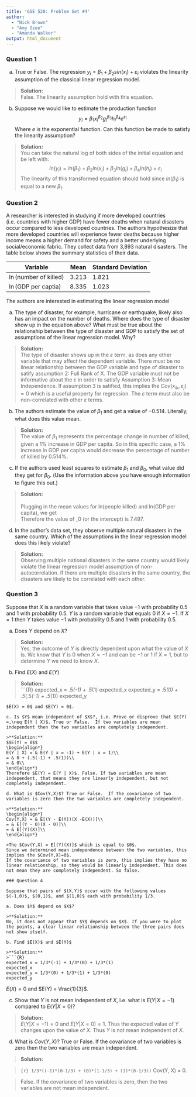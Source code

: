 ```yaml
---
title: 'GSE 520: Problem Set #4'
author: 
  - "Nick Brown"
  - "Amy Ozee"
  - "Amanda Walker"
output: html_document
---
```


### Question 1

a. True or False.  The regression $y_i =  \beta_1 + \beta_2 sin(x_i) + \varepsilon_i$ violates the linearity assumption of the classical linear regression model.

>**Solution:**  
False. The linearity assumption hold with this equation.

b. Suppose we would like to estimate the production function  $$y_i = \beta_1x_i^{\beta_2}g_i^{\beta_3}h_i^{\beta_4}e^{\varepsilon_i}$$ Where $e$ is the exponential function.  Can this function be made to satisfy the linearity assumption?

>**Solution:**  
You can take the natural log of both sides of the initial equation and be left with:
$$ln(y_i) = ln(\beta_1) + \beta_2 ln(x_i) + \beta_3 ln(g_i) + \beta_4 ln(h_i) + \varepsilon_i$$
The linearity of this transformed equation should hold since $ln(\beta_1)$ is equal to a new $\beta_1$.


### Question 2

A researcher is interested in studying if more developed countries (i.e. countries with higher GDP) have fewer deaths when natural disasters occur compared to less developed countries.  The authors hypothesize that more developed countries will experience fewer deaths because higher income means a higher demand for safety and a better underlying social/economic fabric.  They collect data from 3,893 natural disasters.  The table below shows the summary statistics of their data.

Variable | Mean | Standard Deviation
-------  |-----| -----------------
$\ln$(number of killed) | 3.213	 | 1.821 
$\ln$(GDP per captia) | 8.335 	| 1.023 

The authors are interested in estimating the linear regression model 
\begin{align*}
\ln(killed) = \beta_0 + \beta_1 \ln(GDP) + \varepsilon
\end{align*}

a. The type of disaster, for example, hurricane or earthquake, likely also has an impact on the number of deaths.  Where does the type of disaster show up in the equation above?  What must be true about the relationship between the type of disaster and GDP to satisfy the set of assumptions of the linear regression model. Why?
  
>**Solution:**  
The type of disaster shows up in the $\varepsilon$ term, as does any other variable that may affect the dependent variable. There must be no linear relationship between the GDP variable and type of disaster to satify assumption 2: Full Rank of X. The GDP variable must not be informative about the $\varepsilon$ in order to satisfy Assumption 3: Mean Independence. If assumption 3 is satified, this implies the $Cov(x_{ik}, \varepsilon_{j}) = 0$ which is a useful property for regression. The $\varepsilon$ term must also be non-correlated with other $\varepsilon$ terms. 


b. The authors estimate the value of $\beta_1$ and get a value of $-0.514$.  Literally, what does this value mean.

>**Solution:**  
The value of $\beta_1$ represents the percentage change in number of killed, given a 1\% increase in GDP per capita. So in this specific case, a 1% increase in GDP per capita would decrease the percentage of number of killed by $0.514\%$.


c. If the authors used least squares to estimate $\beta_1$ and $\beta_0$, what value did they get for $\beta_0$. (Use the information above you have enough information to figure this out.)

>**Solution:**  
\begin{align*}
ln(people killed) = & \beta_0 + \beta_1(ln(GDP per capita)) + \varepsilon\\
\end{align*}  
Plugging in the mean values for ln(people killed) and ln(GDP per capita), we get
\begin{align*}
3.213 = & \beta_0 + -0.514(8.335)\\
\beta_0 = & 3.214 + 0.514(8.335)\\
\beta_0 = & 7.497\\
\end{align*}  
Therefore the value of \beta_0 (or the intercept) is 7.497.

d. In the author's data set, they observe multiple natural disasters in the same country.  Which of the assumptions in the linear regression model does this likely violate?
  
>**Solution:**  
Observing multiple national disasters in the same country would likely violate the linear regression model assumption of non-autocorrelation. If there are multiple disasters in the same country, the disasters are likely to be correlated with each other.

### Question 3

Suppose that $X$ is a random variable that takes value $-1$ with probability $0.5$ and $1$ with probability $0.5$.  $Y$ is a random variable that equals $0$ if $X=-1$. If $X=1$ then $Y$ takes value $-1$ with probability $0.5$ and $1$ with probability $0.5$.

a. Does $Y$ depend on $X$?

>**Solution:**  
Yes, the outcome of $Y$ is directly dependent upon what the value of $X$ is. We know that $Y$ is $0$ when $X=-1$ and can be $-1$ or $1$ if $X=1$, but to determine $Y$ we need to know $X$.


b.  Find $E(X)$ and $E(Y)$

>**Solution:**  
>```{R}
expected_x = .5*(-1) + .5*(1)
expected_x
expected_y = .5*(0) + .5*(.5*(-1) + .5*(1))
expected_y
```
$E(X) = 0$ and $E(Y) = 0$.

c. Is $Y$ mean independent of $X$?, i.e. Prove or disprove that $E(Y) =,\neq E(Y | X)$. True or False.  If two variables are mean independent then the two variables are completely independent.

>**Solution:**  
$$E(Y) = 0$$
\begin{align*}
E(Y | X) = & E(Y | x = -1) + E(Y | x = 1)\\
= & 0 + (.5(-1) + .5(1))\\
= & 0\\
\end{align*}  
Therefore $E(Y) = E(Y | X)$. False. If two variables are mean independent, that means they are linearly independent, but not completely independent. 

d. What is $Cov(Y,X)$? True or False.  If the covariance of two variables is zero then the two variables are completely independent.

>**Solution:**  
\begin{align*}
Cov(Y,X) = & E[(Y - E(Y))(X -E(X))]\\
= & E[(Y - 0)(X - 0)]\\
= & E[(Y)(X)]\\
\end{align*}  

>The $Cov(Y,X) = E[(Y)(X)]$ which is equal to $0$.  
Since we determined mean independence between the two variables, this implies the $Cov(Y,X)=0$.
If the covariance of two variables is zero, this implies they have no linear relationship, so they would be linearly independent. This does not mean they are completely independent. So false.

### Question 4

Suppose that pairs of $(X,Y)$ occur with the following values $(-1,0)$, $(0,1)$, and $(1,0)$ each with probability 1/3.

a. Does $Y$ depend on $X$?

>**Solution:**  
No, it does not appear that $Y$ depends on $X$. If you were to plot the points, a clear linear relationship between the three pairs does not show itself.

b. Find $E(X)$ and $E(Y)$

>**Solution:**  
>```{R}
expected_x = 1/3*(-1) + 1/3*(0) + 1/3*(1)
expected_x
expected_y = 1/3*(0) + 1/3*(1) + 1/3*(0)
expected_y
```
$E(X) = 0$ and $E(Y) = \frac{1}{3}$.


c. Show that $Y$ is not mean independent of $X$, i.e. what is $E(Y | X=-1)$ compared to $E(Y | X=0)$?

>**Solution:**  
$E(Y | X=-1) = 0$ and $E(Y | X=0) = 1$.
Thus the expected value of $Y$ changes upon the value of $X$. Thus $Y$ is not mean independent of $X$.

d. What is $Cov(Y,X)$? True or False.  If the covariance of two variables is zero then the two variables are mean independent.

>**Solution:**  
\begin{align*}
Cov(Y,X) = & E[(Y - E(Y))(X -E(X))]\\
= & E[(Y - (1/3) )(X - 0)]\\
= & E[(Y-(1/3) )(X)]\\
\end{align*} 

>```{r}
1/3*((-1)*(0-1/3) + (0)*(1-1/3) + (1)*(0-1/3))
```
Cov(Y, X) = 0.

>False. If the covariance of two variables is zero, then the two variables are not mean independent. 

